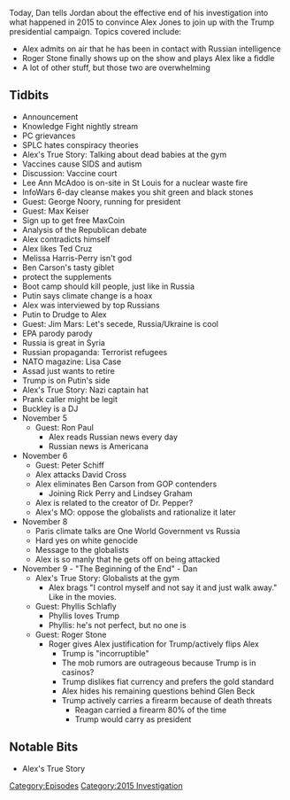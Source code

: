{{DEFAULTSORT:
    #_EPISODE_0082:Oct. 27-Nov. 9, 2015
}}{{Episode
    | title             = Oct. 27-Nov. 9, 2015
    | caption           = Listen to this episode on [https://knowledgefight.libsyn.com/knowledge-fight-oct-27-nov-9-2015 Libsyn] [https://open.spotify.com/episode/6VBNdB14H5NptJ4QvZNpSy Spotify], Read the [[Transcript/82: Oct. 27-Nov. 9, 2015|Unofficial Transcript]]
    | episodeNumber     = 82
    | length            = 03:09:24
    | airDate           = September 11, 2017
    | coverageStartDate = October 27, 2015
    | coverageEndDate   = November 9, 2015
    | episodeType       = [[:Category:2015 Investigation|2015 Investigation]]
    | appearance        = [[Lee Ann McAdoo]], [[George Noory]], [[Max Keiser]], [[Ted Cruz]], [[Mellisa Harris Perry]], [[Ben Carson]], [[Roger Stone]], [[Steve Pieczenek]], [[Phyllis Schlafly]], [[45 group]], [[Donald Trump]], [[Vladimir Putin]], [[Jim Mars]], [[Lisa Case]], [[Buckley]], [[Ron Paul]]
    | previousEpisode   = [[81: September 6-7, 2017]]
    | nextEpisode       = [[83: November 10-12, 2015]]
}}

{{Stub}}

Today, Dan tells Jordan about the effective end of his investigation into what happened in 2015 to convince Alex Jones to join up with the Trump presidential campaign. Topics covered include:

*Alex admits on air that he has been in contact with Russian intelligence
*Roger Stone finally shows up on the show and plays Alex like a fiddle
*A lot of other stuff, but those two are overwhelming

==Tidbits==

*Announcement
*Knowledge Fight nightly stream
*PC grievances
*SPLC hates conspiracy theories
*Alex's True Story: Talking about dead babies at the gym
*Vaccines cause SIDS and autism
*Discussion: Vaccine court
*Lee Ann McAdoo is on-site in St Louis for a nuclear waste fire
*InfoWars 6-day cleanse makes you shit green and black stones
*Guest: George Noory, running for president
*Guest: Max Keiser
*Sign up to get free MaxCoin
*Analysis of the Republican debate
*Alex contradicts himself
*Alex likes Ted Cruz
*Melissa Harris-Perry isn't god
*Ben Carson's tasty giblet
*protect the supplements
*Boot camp should kill people, just like in Russia
*Putin says climate change is a hoax
*Alex was interviewed by top Russians
*Putin to Drudge to Alex
*Guest: Jim Mars: Let's secede, Russia/Ukraine is cool
*EPA parody parody
*Russia is great in Syria
*Russian propaganda: Terrorist refugees
*NATO magazine: Lisa Case
*Assad just wants to retire
*Trump is on Putin's side
*Alex's True Story: Nazi captain hat
*Prank caller might be legit
*Buckley is a DJ
*November 5
**Guest: Ron Paul
***Alex reads Russian news every day
***Russian news is Americana
*November 6
**Guest: Peter Schiff
**Alex attacks David Cross
**Alex eliminates Ben Carson from GOP contenders
***Joining Rick Perry and Lindsey Graham
**Alex is related to the creator of Dr. Pepper?
**Alex's MO: oppose the globalists and rationalize it later
*November 8
**Paris climate talks are One World Government vs Russia
**Hard yes on white genocide
**Message to the globalists
**Alex is so manly that he gets off on being attacked
*November 9 - "The Beginning of the End" - Dan
**Alex's True Story: Globalists at the gym
***Alex brags "I control myself and not say it and just walk away." Like in the movies.
**Guest: Phyllis Schlafly
***Phyllis loves Trump
***Phyllis: he's not perfect, but no one is
**Guest: Roger Stone
***Roger gives Alex justification for Trump/actively flips Alex
****Trump is "incorruptible"
****The mob rumors are outrageous because Trump is in casinos?
****Trump dislikes fiat currency and prefers the gold standard
****Alex hides his remaining questions behind Glen Beck
****Trump actively carries a firearm because of death threats
*****Reagan carried a firearm 80% of the time
*****Trump would carry as president

==Notable Bits==

*Alex's True Story

[[Category:Episodes]]
[[Category:2015 Investigation]]
